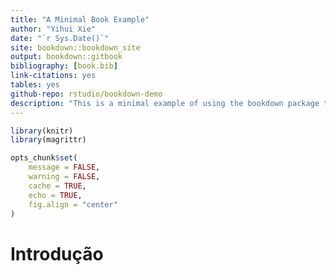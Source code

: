 ```yaml
--- 
title: "A Minimal Book Example"
author: "Yihui Xie"
date: "`r Sys.Date()`"
site: bookdown::bookdown_site
output: bookdown::gitbook
bibliography: [book.bib]
link-citations: yes
tables: yes
github-repo: rstudio/bookdown-demo
description: "This is a minimal example of using the bookdown package to write a book. The output format for this example is bookdown::gitbook."
---
```


```r
library(knitr)
library(magrittr)

opts_chunk$set(
    message = FALSE,
    warning = FALSE,
    cache = TRUE,
    echo = TRUE,
    fig.align = "center"
)
```

# Introdução

